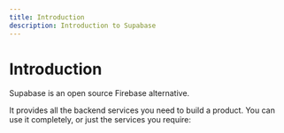 ```yaml
---
title: Introduction
description: Introduction to Supabase
---
```



# Introduction

Supabase is an open source Firebase alternative.

It provides all the backend services you need to build a product. You can use it completely, or just the services you require:

<LinkCardsWrapper>
  <LinkCard title="Database" description="A dedicated, scalable Postgres database" />
  <LinkCard title="Auth" description="User management with Row Level Security" />
  <LinkCard title="File Storage" description="Store, organize, and serve large files" />
  <LinkCard title="Auto-generated APIs" description="Instantly generate APIs for your database" />
</LinkCardsWrapper>



